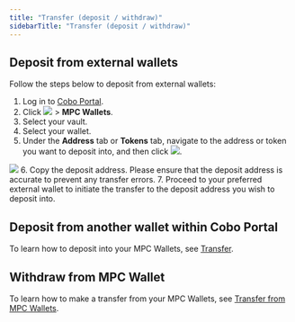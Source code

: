 ```yaml
---
title: "Transfer (deposit / withdraw)"
sidebarTitle: "Transfer (deposit / withdraw)"
---
```


## Deposit from external wallets

Follow the steps below to deposit from external wallets:
1. Log in to [Cobo Portal](https://portal.cobo.com/login).
2. Click <img src="/images/mpc-wallet/wallets-icon.svg" className="icon"></img> > **MPC Wallets**.
3. Select your vault.
4. Select your wallet.
5. Under the **Address** tab or **Tokens** tab, navigate to the address or token you want to deposit into, and then click <img src="/images/mpc-wallet/icon_deposit.svg" className="icon"></img>.
<img src="/images/mpc-wallet/deposit.png" className="screenshot_full_screen"/>
6. Copy the deposit address. Please ensure that the deposit address is accurate to prevent any transfer errors.
7. Proceed to your preferred external wallet to initiate the transfer to the deposit address you wish to deposit into.

## Deposit from another wallet within Cobo Portal

To learn how to deposit into your MPC Wallets, see [Transfer](/en/portal/transfers/introduction).

## Withdraw from MPC Wallet

To learn how to make a transfer from your MPC Wallets, see [Transfer from MPC Wallets](/en/portal/transfers/from-mpc-wallets).